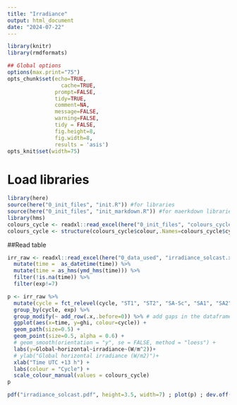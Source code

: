```yaml
---
title: "Irradiance"
output: html_document
date: "2024-07-22"
---
```

```r
library(knitr)
library(rmdformats)

## Global options
options(max.print="75")
opts_chunk$set(echo=TRUE,
	             cache=TRUE,
               prompt=FALSE,
               tidy=TRUE,
               comment=NA,
               message=FALSE,
               warning=FALSE,
               tidy = FALSE,
               fig.height=8, 
               fig.width=8,
               results = 'asis')
opts_knit$set(width=75)
```

# Load libraries

```r
library(here)
source(here("0_init_files", "init.R")) #for libraries
source(here("0_init_files", "init_markdown.R")) #for maerkdown libraries
library(hms)
colours_cycle <- readxl::read_excel(here("0_init_files", "colours_cycle.xlsx"))
colours_cycle <- structure(colours_cycle$colour,.Names=colours_cycle$cycle)
```

##Read table
```r
irr_raw <- readxl::read_excel(here("0_data_used", "irradiance_solcast.xlsx")) %>%
  mutate(time =  as_datetime(time)) %>%
  mutate(time = as_hms(ymd_hms(time))) %>%
  filter(!is.na(time)) %>%
  filter(exp!=7)
```
```r
p <- irr_raw %>%
  mutate(cycle = fct_relevel(cycle, "ST1", "ST2", "SA-Sc", "SA1", "SA2")) %>%
  group_by(cycle, exp) %>%
  group_modify(~ add_row(.x,.before=0)) %>% # add gaps in the dataframe for geom_path linebreaks
  ggplot(aes(x=time, y=ghi, colour=cycle)) + 
  geom_path(size=0.5) +
  geom_point(size=0.5, alpha = 0.6) +
  # geom_smooth(orientation = "y", se = FALSE, method = "loess") +
  labs(y=Global~horizontal~irradiance~(W/m^2))+
  # ylab("Global horizontal irradiance (W/m2)")+
  xlab("Time UTC +13 h") +
  labs(colour = "Cycle") +
  scale_colour_manual(values = colours_cycle) 
p

pdf("irradiance_solcast.pdf", height=3.5, width=7) ; plot(p) ; dev.off()
```

